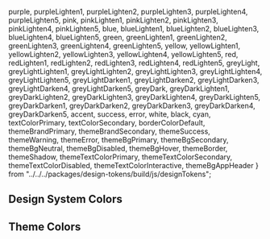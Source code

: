   purple,
  purpleLighten1,
  purpleLighten2,
  purpleLighten3,
  purpleLighten4,
  purpleLighten5,
  pink,
  pinkLighten1,
  pinkLighten2,
  pinkLighten3,
  pinkLighten4,
  pinkLighten5,
  blue,
  blueLighten1,
  blueLighten2,
  blueLighten3,
  blueLighten4,
  blueLighten5,
  green,
  greenLighten1,
  greenLighten2,
  greenLighten3,
  greenLighten4,
  greenLighten5,
  yellow,
  yellowLighten1,
  yellowLighten2,
  yellowLighten3,
  yellowLighten4,
  yellowLighten5,
  red,
  redLighten1,
  redLighten2,
  redLighten3,
  redLighten4,
  redLighten5,
  greyLight,
  greyLightLighten1,
  greyLightLighten2,
  greyLightLighten3,
  greyLightLighten4,
  greyLightLighten5,
  greyLightDarken1,
  greyLightDarken2,
  greyLightDarken3,
  greyLightDarken4,
  greyLightDarken5,
  greyDark,
  greyDarkLighten1,
  greyDarkLighten2,
  greyDarkLighten3,
  greyDarkLighten4,
  greyDarkLighten5,
  greyDarkDarken1,
  greyDarkDarken2,
  greyDarkDarken3,
  greyDarkDarken4,
  greyDarkDarken5,
  accent,
  success,
  error,
  white,
  black,
  cyan,
  textColorPrimary,
  textColorSecondary,
  borderColorDefault,
  themeBrandPrimary,
  themeBrandSecondary,
  themeSuccess,
  themeWarning,
  themeError,
  themeBgPrimary,
  themeBgSecondary,
  themeBgNeutral,
  themeBgDisabled,
  themeBgHover,
  themeBorder,
  themeShadow,
  themeTextColorPrimary,
  themeTextColorSecondary,
  themeTextColorDisabled,
  themeTextColorInteractive,
  themeBgAppHeader
} from "../../../packages/design-tokens/build/js/designTokens";

<Meta title="DesignTokens/Colors" />

<ColorPalette>
  <h2>Design System Colors</h2>
  <ColorItem title="accent" subtitle="" colors={[accent]} />
  <ColorItem title="white" subtitle="" colors={[white]} />
  <ColorItem title="black" subtitle="" colors={[black]} />
  <ColorItem title="success" subtitle="" colors={[success]} />
  <ColorItem title="error" subtitle="" colors={[error]} />
  <ColorItem title="cyan" subtitle="" colors={[cyan]} />
  <ColorItem title="textColorPrimary" subtitle="" colors={[textColorPrimary]} />
  <ColorItem
    title="textColorSecondary"
    subtitle=""
    colors={[textColorSecondary]}
  />
  <ColorItem
    title="borderColorDefault"
    subtitle=""
    colors={[borderColorDefault]}
  />
  <ColorItem
    title="purple"
    subtitle="purpleLighten1-5"
    colors={[
      purple,
      purpleLighten1,
      purpleLighten2,
      purpleLighten3,
      purpleLighten4,
      purpleLighten5
    ]}
  />
  <ColorItem
    title="pink"
    subtitle="pinkLighten1-5"
    colors={[
      pink,
      pinkLighten1,
      pinkLighten2,
      pinkLighten3,
      pinkLighten4,
      pinkLighten5
    ]}
  />
  <ColorItem
    title="blue"
    subtitle="blueLighten1-5"
    colors={[
      blue,
      blueLighten1,
      blueLighten2,
      blueLighten3,
      blueLighten4,
      blueLighten5
    ]}
  />
  <ColorItem
    title="green"
    subtitle="greenLighten1-5"
    colors={[
      green,
      greenLighten1,
      greenLighten2,
      greenLighten3,
      greenLighten4,
      greenLighten5
    ]}
  />
  <ColorItem
    title="yellow"
    subtitle="yellowLighten1-5"
    colors={[
      yellow,
      yellowLighten1,
      yellowLighten2,
      yellowLighten3,
      yellowLighten4,
      yellowLighten5
    ]}
  />
  <ColorItem
    title="red"
    subtitle="redLighten1-5"
    colors={[
      red,
      redLighten1,
      redLighten2,
      redLighten3,
      redLighten4,
      redLighten5
    ]}
  />
  <ColorItem
    title="greyLight"
    subtitle="greyLightLighten1-5"
    colors={[
      greyLight,
      greyLightLighten1,
      greyLightLighten2,
      greyLightLighten3,
      greyLightLighten4,
      greyLightLighten5
    ]}
  />
  <ColorItem
    title="greyLight"
    subtitle="greyLightDarken1-5"
    colors={[
      greyLight,
      greyLightDarken1,
      greyLightDarken2,
      greyLightDarken3,
      greyLightDarken4,
      greyLightDarken5
    ]}
  />
  <ColorItem
    title="greyDark"
    subtitle="greyDarkLighten1-5"
    colors={[
      greyDark,
      greyDarkLighten1,
      greyDarkLighten2,
      greyDarkLighten3,
      greyDarkLighten4,
      greyDarkLighten5
    ]}
  />
  <ColorItem
    title="greyDark"
    subtitle="greyDarkDarken1-5"
    colors={[
      greyDark,
      greyDarkDarken1,
      greyDarkDarken2,
      greyDarkDarken3,
      greyDarkDarken4,
      greyDarkDarken5
    ]}
  />
  <h2>Theme Colors</h2>
  <ColorItem
    title="themeBrandPrimary"
    subtitle="purple"
    colors={[themeBrandPrimary]}
  />
  <ColorItem
    title="themeBrandSecondary"
    subtitle="pink"
    colors={[themeBrandSecondary]}
  />
  <ColorItem title="themeSuccess" subtitle="green" colors={[themeSuccess]} />
  <ColorItem title="themeWarning" subtitle="yellow" colors={[themeWarning]} />
  <ColorItem title="themeError" subtitle="red" colors={[themeError]} />
  <ColorItem
    title="themeBgAppHeader"
    subtitle="purpleDarken4"
    colors={[themeBgAppHeader]}
  />
  <ColorItem
    title="themeBgPrimary"
    subtitle="white"
    colors={[themeBgPrimary]}
  />
  <ColorItem
    title="themeBgSecondary"
    subtitle="greyLightLighten5"
    colors={[themeBgSecondary]}
  />
  <ColorItem
    title="themeBgNeutral"
    subtitle="greyLight"
    colors={[themeBgNeutral]}
  />
  <ColorItem
    title="themeBgDisabled"
    subtitle="greyLightLighten3"
    colors={[themeBgDisabled]}
  />
  <ColorItem
    title="themeBgHover"
    subtitle="greyLightLighten5"
    colors={[themeBgHover]}
  />
  <ColorItem title="themeBorder" subtitle="greyLight" colors={[themeBorder]} />
  <ColorItem title="themeShadow" subtitle="shadow" colors={[themeShadow]} />
  <ColorItem
    title="themeTextColorPrimary"
    subtitle="greyDark"
    colors={[themeTextColorPrimary]}
  />
  <ColorItem
    title="themeTextColorSecondary"
    subtitle="greyDarkLighten4"
    colors={[themeTextColorSecondary]}
  />
  <ColorItem
    title="themeTextColorDisabled"
    subtitle="greyLightDarken2"
    colors={[themeTextColorDisabled]}
  />
  <ColorItem
    title="themeTextColorInteractive"
    subtitle="purple"
    colors={[themeTextColorInteractive]}
  />
</ColorPalette>
